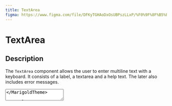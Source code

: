 ```yaml
---
title: TextArea
figma: https://www.figma.com/file/DFKyTGHAoDxOsUBPszLLxP/%F0%9F%8F%B5%EF%B8%8FMarigold?node-id=454%3A1
---
```



# TextArea

## Description

The `TextArea` component allows the user to enter multiline text with a keyboard. It consists of a label, a textarea and a help text. The later also includes error messages.

<MarigoldTheme>
  <TextArea
    label="Enter a story"
    description="Anything you want to tell me!?"
  />
</MarigoldTheme>

```tsx onlyCode
import { TextArea } from '@marigold/components';
```

<FigmaLink
  to={
    'https://www.figma.com/file/DFKyTGHAoDxOsUBPszLLxP/%F0%9F%8F%B5%EF%B8%8FMarigold?node-id=454%3A1'
  }
/>

## Properties

| Name                      | Type        | Default | Description                                                                                                                              |
| ------------------------- | ----------- | ------- | ---------------------------------------------------------------------------------------------------------------------------------------- |
| `label` (optional)        | `ReactNode` |         | The label text. If you don't want to visually display a label, provide an `aria-label` or `aria-labelledby` attribute for accessibility. |
| `description` (optional)  | `ReactNode` |         | A helpful text                                                                                                                           |
| `errorMessage` (optional) | `ReactNode` |         | An error message                                                                                                                         |
| `error` (optional)        | `boolean`   | `false` | If `true`, the is considered invalid and if set the `errorMessage` is shown instead of the `description`.                                |
| `value` (optional)        | `string`    |         | The value of the input field                                                                                                             |
| `disabled` (optional)     | `boolean`   | `false` | If `true`, the input is disabled.                                                                                                        |
| `required` (optional)     | `boolean`   | `false` | If `true`, the input is required.                                                                                                        |
| `readOnly` (optional)     | `boolean`   | `false` | If `true`, the input is readOnly.                                                                                                        |
| `onChange` (optional)     | `function`  |         | A callback function that is called with the input's current `value` when the input value changes.                                        |
| others                    |             |         | Yes you can use all regular attributes of `textarea`!                                                                                    |

## Examples

### Simple TextArea

```tsx
<TextArea label="Simple" placeholder="Placeholder" />
```

### Disabled Textarea

```tsx
<TextArea
  label="Can't touch this"
  placeholder="Placeholder disabled"
  disabled
/>
```

### Required Textarea

```tsx
<TextArea label="Required Textarea" required />
```

### Error Textarea

```tsx
<TextArea
  label="Required Textarea with error"
  error
  errorMessage="Oh no, we have an error!"
/>
```
